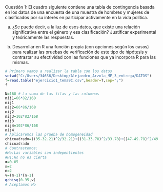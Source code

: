 Cuestión 1: El cuadro siguiente contiene una tabla de contingencia basada en los datos de una encuesta de una muestra de hombres y mujeres de clasificados por su interés en participar activamente en la vida política.

a) ¿Se puede decir, a la luz de esos datos, que existe una relación significativa entre el género y esa clasificación? Justificar experimental y teóricamente las respuestas.

b) Desarrollar en R una función propia (con opciones según los casos) para realizar las pruebas de verificación de este tipo de hipótesis y contrastar su efectividad con las funciones que ya incorpora R para las mismas.


```{r}
# Primero vamos a realizar la tabla con los datos 
setwd("C:/Users/34636/Desktop/Alejandro_Arzola_ME_3_entrega/DATOS")
f=read.table("ejercicio1_tema9C.csv",header=T,sep=";")
f

N=168 # La suma de las filas y las columnas
nij1=66*82/168
nij1
nij2=66*86/168
nij2
nij3=102*82/168
nij3
nij4=102*86/168
nij4
# Aplicaremos las prueba de homogeneidad
chicuadrado=((35-32.21)^2/32.21)+((31-33.78)^2/33.78)+((47-49.78)^2/49.78)+((55-52.21)^2/52.21)
chicuadrado
# Contrastemos:
#Ho:Las variables son indepentientes
#H1:Ho no es cierta
α=0.05
m=2
n=2
v=(m-1)*(n-1)
qchisq(0.95,v) 
# Aceptamos Ho
```

